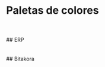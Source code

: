 
<Meta title="Design System/Colores"/>
<style>
  {`
    .css-2qy8by,.css-bp0xxt{
      flex:0 0 15%;
    }
    .css-1njl3fa{
      height:25px;
    }
    .css-sw5zqw{
      margin-bottom: 10px;
    }

  `}
</style>

# Paletas de colores
<br/>
<br/>
## ERP
<br/>
  <ColorPalette>
      <ColorItem title="primary" subtitle="base:500"
        colors={{ 
          50: '#e4ecf4',
          100: '#bcd0e3',
          200: '#8fb1d0',
          300: '#6291bd',
          400: '#407aaf',
          500: '#1e62a1',
          600: '#1a5a99',
          700: '#16508f',
          800: '#124685',
          900: '#0a3474',
          A100: '#a5c4ff',
          A200: '#72a3ff',
          A400: '#3f82ff',
          A700: '#2571ff',    
        }}
      />
      <ColorItem title="accent" subtitle="base:500"
        colors={{ 
          50 : '#e0f7fa',
          100 : '#b3ebf2',
          200 : '#80deea',
          300 : '#4dd0e1',
          400 : '#26c6da',
          500 : '#00bcd4',
          600 : '#00b6cf',
          700 : '#00adc9',
          800 : '#00a5c3',
          900 : '#0097b9',
          A100 : '#e2f9ff',
          A200 : '#afeeff',
          A400 : '#7ce3ff',
          A700 : '#63ddff',
        }}
      />
      <ColorItem title="warn" subtitle="base:500"
        colors={{ 
          50: '#f9e8e8',
          100: '#f1c7c7',
          200: '#e8a1a1',
          300: '#df7b7b',
          400: '#d85f5f',
          500: '#d14343',
          600: '#cc3d3d',
          700: '#c63434',
          800: '#c02c2c',
          900: '#b51e1e',
          A100: '#ffecec',
          A200: '#ffb9b9',
          A400: '#ff8686',
          A700: '#ff6d6d',
        }}
      />
      <ColorItem title="success" subtitle="base:500"
        colors={{ 
          50: '#f2f9e7',
          100: '#ddefc4',
          200: '#c7e49d',
          300: '#b1d975',
          400: '#a0d158',
          500: '#8fc93a',
          600: '#87c334',
          700: '#7cbc2c',
          800: '#72b525',
          900: '#60a918',
          A100: '#edffde',
          A200: '#d2ffab',
          A400: '#b6ff78',
          A700: '#a9ff5e',
        }}
      />
      <ColorItem title="warning" subtitle="base:500"
        colors={{ 
          50: '#fff0e0',
          100: '#fedab3',
          200: '#fdc280',
          300: '#fcaa4d',
          400: '#fc9726',
          500: '#fb8500',
          600: '#fa7d00',
          700: '#fa7200',
          800: '#f96800',
          900: '#f85500',
          A100: '#ffffff',
          A200: '#fff1eb',
          A400: '#ffccb8',
          A700: '#ffba9f',
        }}
      />
      <ColorItem class="appp" title="info" subtitle="base:500"
        colors={{ 
          50: '#e6f3f8',
          100: '#c0e2ee',
          200: '#96cfe2',
          300: '#6cbcd6',
          400: '#4dadce',
          500: '#2d9fc5',
          600: '#2897bf',
          700: '#228db8',
          800: '#1c83b0',
          900: '#1172a3',
          A100: '#d4efff',
          A200: '#a1dcff',
          A400: '#6ecaff',
          A700: '#54c1ff',
        }}
      />
  </ColorPalette>
<br/>
<br/>
## Bitakora
<br/>
  <ColorPalette>
      <ColorItem title="bitakora-primary" subtitle="base:500"
        colors={{ 
          50: '#e4e7ea',
          100: '#bbc2c9',
          200: '#8d9aa6',
          300: '#5f7182',
          400: '#3d5267',
          500: '#1b344c',
          600: '#182f45',
          700: '#14273c',
          800: '#102133',
          900: '#081524',
          A100: '#61a0ff',
          A200: '#2e82ff',
          A400: '#0064fa',
          A700: '#005ae0',    
        }}
      />
      <ColorItem title="bitakora-accent" subtitle="base:500"
        colors={{ 
          50: '#e6f3f8',
          100: '#c0e2ee',
          200: '#96cfe2',
          300: '#6cbcd6',
          400: '#4dadce',
          500: '#2d9fc5',
          600: '#2897bf',
          700: '#228db8',
          800: '#1c83b0',
          900: '#1172a3',
          A100: '#d4efff',
          A200: '#a1dcff',
          A400: '#6ecaff',
          A700: '#54c1ff',
        }}
      />
      <ColorItem title="bitakora-warn" subtitle="base:500"
        colors={{ 
          50: '#f9e8e8',
          100: '#f1c7c7',
          200: '#e8a1a1',
          300: '#df7b7b',
          400: '#d85f5f',
          500: '#d14343',
          600: '#cc3d3d',
          700: '#c63434',
          800: '#c02c2c',
          900: '#b51e1e',
          A100: '#ffecec',
          A200: '#ffb9b9',
          A400: '#ff8686',
          A700: '#ff6d6d',
        }}
      />
       <ColorItem title="bitakora-success" subtitle="base:500"
        colors={{ 
          50: '#f2f9e7',
          100: '#ddefc4',
          200: '#c7e49d',
          300: '#b1d975',
          400: '#a0d158',
          500: '#8fc93a',
          600: '#87c334',
          700: '#7cbc2c',
          800: '#72b525',
          900: '#60a918',
          A100: '#edffde',
          A200: '#d2ffab',
          A400: '#b6ff78',
          A700: '#a9ff5e',
        }}
      />
      <ColorItem title="bitakora-caution" subtitle="base:500"
        colors={{ 
          50: '#fff0e0',
          100: '#fedab3',
          200: '#fdc280',
          300: '#fcaa4d',
          400: '#fc9726',
          500: '#fb8500',
          600: '#fa7d00',
          700: '#fa7200',
          800: '#f96800',
          900: '#f85500',
          A100: '#ffffff',
          A200: '#fff1eb',
          A400: '#ffccb8',
          A700: '#ffba9f',
        }}
      />
  </ColorPalette>



